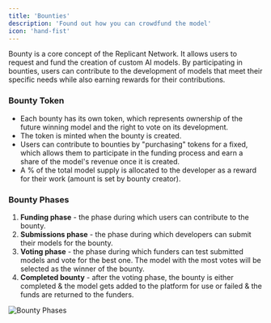 ```yaml
---
title: 'Bounties'
description: 'Found out how you can crowdfund the model'
icon: 'hand-fist'
---
```


Bounty is a core concept of the Replicant Network. It allows users to request and fund the creation of custom AI models. By participating in bounties, users can contribute to the development of models that meet their specific needs while also earning rewards for their contributions.

### Bounty Token
- Each bounty has its own token, which represents ownership of the future winning model and the right to vote on its development.
- The token is minted when the bounty is created.
- Users can contribute to bounties by "purchasing" tokens for a fixed, which allows them to participate in the funding process and earn a share of the model's revenue once it is created.
- A % of the total model supply is allocated to the developer as a reward for their work (amount is set by bounty creator).

### Bounty Phases
1. **Funding phase** - the phase during which users can contribute to the bounty.
2. **Submissions phase** - the phase during which developers can submit their models for the bounty.
3. **Voting phase** - the phase during which funders can test submitted models and vote for the best one. The model with the most votes will be selected as the winner of the bounty.
4. **Completed bounty** - after the voting phase, the bounty is either completed & the model gets added to the platform for use or failed & the funds are returned to the funders.

![Bounty Phases](../images/rndiag.svg)